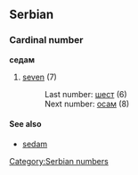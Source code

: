 ==Serbian==
===Cardinal number===
'''седам'''
#[[seven]] (7)
#:Last number: [[шест]] (6)
#:Next number: [[осам]] (8)
====See also====
*[[sedam]]
[[Category:Serbian numbers]]